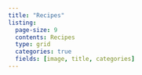 ```yaml
---
title: "Recipes"
listing:
  page-size: 9
  contents: Recipes
  type: grid
  categories: true
  fields: [image, title, categories]
---
```


